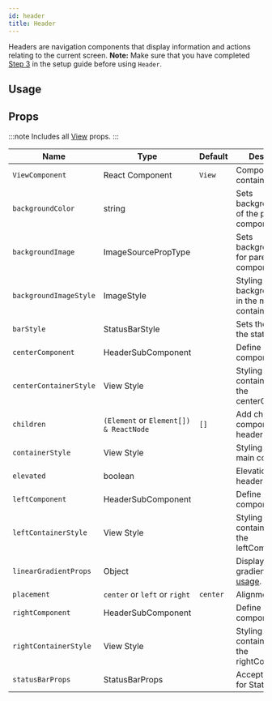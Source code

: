 ```yaml
---
id: header
title: Header
---
```



Headers are navigation components that display information and actions relating to the current screen.
**Note:**
Make sure that you have completed [Step 3](../installation#install-react-native-safe-area-context) in the setup guide before using `Header`.

## Usage

<Usage />

## Props

:::note
Includes all [View](https://reactnative.dev/docs/view#props) props.
:::

<div class='table-responsive'>

| Name                   | Type                                   | Default  | Description                                                     |
| ---------------------- | -------------------------------------- | -------- | --------------------------------------------------------------- |
| `ViewComponent`        | React Component                        | `View`   | Component for container.                                        |
| `backgroundColor`      | string                                 |          | Sets backgroundColor of the parent component.                   |
| `backgroundImage`      | ImageSourcePropType                    |          | Sets backgroundImage for parent component.                      |
| `backgroundImageStyle` | ImageStyle                             |          | Styling for backgroundImage in the main container.              |
| `barStyle`             | StatusBarStyle                         |          | Sets the color of the status bar text.                          |
| `centerComponent`      | HeaderSubComponent                     |          | Define your center component here.                              |
| `centerContainerStyle` | View Style                             |          | Styling for container around the centerComponent.               |
| `children`             | `(Element` or `Element[]) & ReactNode` | `[]`     | Add children component to the header.                           |
| `containerStyle`       | View Style                             |          | Styling around the main container.                              |
| `elevated`             | boolean                                |          | Elevation for header                                            |
| `leftComponent`        | HeaderSubComponent                     |          | Define your left component here.                                |
| `leftContainerStyle`   | View Style                             |          | Styling for container around the leftComponent.                 |
| `linearGradientProps`  | Object                                 |          | Displays a linear gradient. See [usage](#lineargradient-usage). |
| `placement`            | `center` or `left` or `right`          | `center` | Alignment for title.                                            |
| `rightComponent`       | HeaderSubComponent                     |          | Define your right component here.                               |
| `rightContainerStyle`  | View Style                             |          | Styling for container around the rightComponent.                |
| `statusBarProps`       | StatusBarProps                         |          | Accepts all props for StatusBar.                                |

</div>
